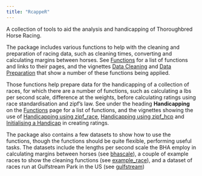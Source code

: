 ```yaml
---
title: "RcappeR"
---
```


A collection of tools to aid the analysis and handicapping of Thoroughbred Horse Racing.  

The package includes various functions to help with the cleaning and preparation of racing data, such as cleaning times, converting and calculating margins between horses.  See [Functions](functions.html) for a list of functions and links to their pages, and the vignettes [Data Cleaning](data_cleaning.html) and [Data Preparation](data_prep.html) that show a number of these functions being applied.  

Those functions help prepare data for the handicapping of a collection of races, for which there are a number of functions, such as calculating a lbs per second scale, difference at the weights, before calculating ratings using race standardisation and zipf's law.  See under the heading **Handicapping** on the [Functions](functions.html) page for a list of functions, and the vignettes showing the use of [Handicapping using zipf_race](handicap_with_zipf_race.html), [Handicapping using zipf_hcp](handicap_with_zipf_hcp.html) and [Initialising a Handicap](initialise_a_handicap.html) in creating ratings.

The package also contains a few datasets to show how to use the functions, though the functions should be quite flexible, performing useful tasks.  The datasets include the lengths per second scale the BHA employ in calculating margins between horses (see [bhascale](bhascale.html)), a couple of example races to show the cleaning functions (see [example\_race](example_race.html)), and a dataset of races run at Gulfstream Park in the US (see [gulfstream](gulfstream.html))